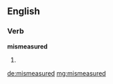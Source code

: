 ==English==

===Verb===
'''mismeasured'''

# {{en-past of|mismeasure}}

[[de:mismeasured]]
[[mg:mismeasured]]